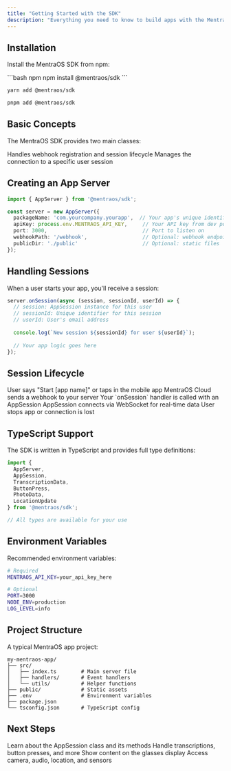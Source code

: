 ```yaml
---
title: "Getting Started with the SDK"
description: "Everything you need to know to build apps with the MentraOS SDK"
---
```


## Installation

Install the MentraOS SDK from npm:

<CodeGroup>
```bash npm
npm install @mentraos/sdk
```

```bash yarn
yarn add @mentraos/sdk
```

```bash pnpm
pnpm add @mentraos/sdk
```
</CodeGroup>

## Basic Concepts

The MentraOS SDK provides two main classes:

<CardGroup cols={2}>
  <Card title="AppServer" icon="server">
    Handles webhook registration and session lifecycle
  </Card>
  <Card title="AppSession" icon="plug">
    Manages the connection to a specific user session
  </Card>
</CardGroup>

## Creating an App Server

```typescript
import { AppServer } from '@mentraos/sdk';

const server = new AppServer({
  packageName: 'com.yourcompany.yourapp',  // Your app's unique identifier
  apiKey: process.env.MENTRAOS_API_KEY,     // Your API key from dev portal
  port: 3000,                               // Port to listen on
  webhookPath: '/webhook',                  // Optional: webhook endpoint
  publicDir: './public'                     // Optional: static files
});
```

## Handling Sessions

When a user starts your app, you'll receive a session:

```typescript
server.onSession(async (session, sessionId, userId) => {
  // session: AppSession instance for this user
  // sessionId: Unique identifier for this session
  // userId: User's email address
  
  console.log(`New session ${sessionId} for user ${userId}`);
  
  // Your app logic goes here
});
```

## Session Lifecycle

<Steps>
  <Step title="User starts app">
    User says "Start [app name]" or taps in the mobile app
  </Step>
  <Step title="Cloud sends webhook">
    MentraOS Cloud sends a webhook to your server
  </Step>
  <Step title="Session created">
    Your `onSession` handler is called with an AppSession
  </Step>
  <Step title="Real-time connection">
    AppSession connects via WebSocket for real-time data
  </Step>
  <Step title="Session ends">
    User stops app or connection is lost
  </Step>
</Steps>

## TypeScript Support

The SDK is written in TypeScript and provides full type definitions:

```typescript
import { 
  AppServer,
  AppSession,
  TranscriptionData,
  ButtonPress,
  PhotoData,
  LocationUpdate
} from '@mentraos/sdk';

// All types are available for your use
```

## Environment Variables

Recommended environment variables:

```bash
# Required
MENTRAOS_API_KEY=your_api_key_here

# Optional
PORT=3000
NODE_ENV=production
LOG_LEVEL=info
```

## Project Structure

A typical MentraOS app project:

```
my-mentraos-app/
├── src/
│   ├── index.ts        # Main server file
│   ├── handlers/       # Event handlers
│   └── utils/          # Helper functions
├── public/             # Static assets
├── .env                # Environment variables
├── package.json
└── tsconfig.json       # TypeScript config
```

## Next Steps

<CardGroup cols={2}>
  <Card
    title="AppSession Reference"
    icon="plug"
    href="/sdk/app-session"
  >
    Learn about the AppSession class and its methods
  </Card>
  <Card
    title="Event Handlers"
    icon="bolt"
    href="/sdk/event-handlers"
  >
    Handle transcriptions, button presses, and more
  </Card>
  <Card
    title="Display Layouts"
    icon="tv"
    href="/sdk/display-layouts"
  >
    Show content on the glasses display
  </Card>
  <Card
    title="Hardware Modules"
    icon="microchip"
    href="/sdk/hardware-modules"
  >
    Access camera, audio, location, and sensors
  </Card>
</CardGroup>